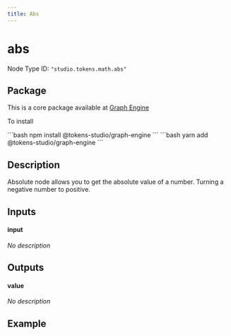 ```yaml
---
title: Abs
---
```


# abs

Node Type ID: `"studio.tokens.math.abs"`

## Package 

This is a core package available at [Graph Engine](https://www.npmjs.com/package/@tokens-studio/graph-engine)

To install 

<Tabs>
  <TabItem value="npm" label="NPM" default>
```bash
npm install @tokens-studio/graph-engine
```
  </TabItem>
  <TabItem value="yarn" label="Yarn">
```bash
yarn add @tokens-studio/graph-engine
```
  </TabItem>
</Tabs>



## Description
Absolute node allows you to get the absolute value of a number. Turning a negative number to positive.

## Inputs


#### input

*No description*




## Outputs


#### value

*No description*





## Example

<div style={{height:'100vh',width:'65vw'}}>
    <Editor initialLayout={InitialLayout} showMenu={false} initialGraph={example0} />
</div>

